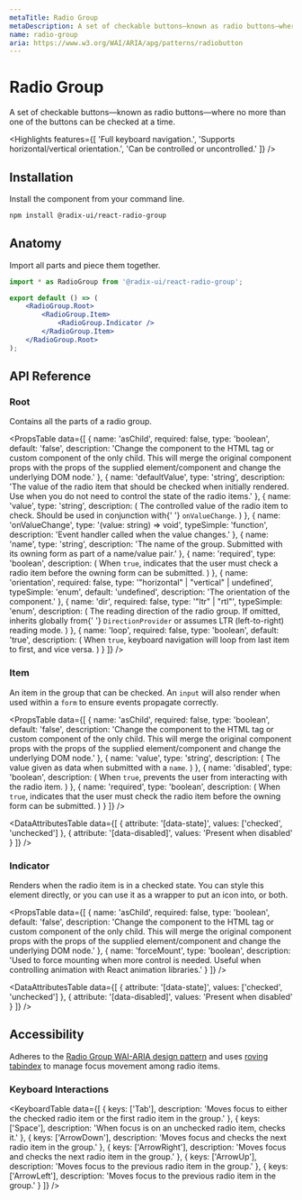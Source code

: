 ```yaml
---
metaTitle: Radio Group
metaDescription: A set of checkable buttons—known as radio buttons—where no more than one of the buttons can be checked at a time.
name: radio-group
aria: https://www.w3.org/WAI/ARIA/apg/patterns/radiobutton
---
```


# Radio Group

<Description>
	A set of checkable buttons—known as radio buttons—where no more than one of the buttons can be
	checked at a time.
</Description>

<Highlights
	features={[
		'Full keyboard navigation.',
		'Supports horizontal/vertical orientation.',
		'Can be controlled or uncontrolled.'
	]}
/>

## Installation

Install the component from your command line.

```bash
npm install @radix-ui/react-radio-group
```

## Anatomy

Import all parts and piece them together.

```jsx
import * as RadioGroup from '@radix-ui/react-radio-group';

export default () => (
	<RadioGroup.Root>
		<RadioGroup.Item>
			<RadioGroup.Indicator />
		</RadioGroup.Item>
	</RadioGroup.Root>
);
```

## API Reference

### Root

Contains all the parts of a radio group.

<PropsTable
	data={[
		{
			name: 'asChild',
			required: false,
			type: 'boolean',
			default: 'false',
			description:
				'Change the component to the HTML tag or custom component of the only child. This will merge the original component props with the props of the supplied element/component and change the underlying DOM node.'
		},
		{
			name: 'defaultValue',
			type: 'string',
			description:
				'The value of the radio item that should be checked when initially rendered. Use when you do not need to control the state of the radio items.'
		},
		{
			name: 'value',
			type: 'string',
			description: (
				<span>
					The controlled value of the radio item to check. Should be used in conjunction with{' '}
					<Code>onValueChange</Code>.
				</span>
			)
		},
		{
			name: 'onValueChange',
			type: '(value: string) => void',
			typeSimple: 'function',
			description: 'Event handler called when the value changes.'
		},
		{
			name: 'name',
			type: 'string',
			description:
				'The name of the group. Submitted with its owning form as part of a name/value pair.'
		},
		{
			name: 'required',
			type: 'boolean',
			description: (
				<span>
					When <Code>true</Code>, indicates that the user must check a radio item before the owning
					form can be submitted.
				</span>
			)
		},
		{
			name: 'orientation',
			required: false,
			type: '"horizontal" | "vertical" | undefined',
			typeSimple: 'enum',
			default: 'undefined',
			description: 'The orientation of the component.'
		},
		{
			name: 'dir',
			required: false,
			type: '"ltr" | "rtl"',
			typeSimple: 'enum',
			description: (
				<span>
					The reading direction of the radio group. If omitted, inherits globally from{' '}
					<Code>DirectionProvider</Code> or assumes LTR (left-to-right) reading mode.
				</span>
			)
		},
		{
			name: 'loop',
			required: false,
			type: 'boolean',
			default: 'true',
			description: (
				<span>
					When <Code>true</Code>, keyboard navigation will loop from last item to first, and vice
					versa.
				</span>
			)
		}
	]}
/>

### Item

An item in the group that can be checked. An `input` will also render when used within a `form` to ensure events propagate correctly.

<PropsTable
	data={[
		{
			name: 'asChild',
			required: false,
			type: 'boolean',
			default: 'false',
			description:
				'Change the component to the HTML tag or custom component of the only child. This will merge the original component props with the props of the supplied element/component and change the underlying DOM node.'
		},
		{
			name: 'value',
			type: 'string',
			description: (
				<span>
					The value given as data when submitted with a <Code>name</Code>.
				</span>
			)
		},
		{
			name: 'disabled',
			type: 'boolean',
			description: (
				<span>
					When <Code>true</Code>, prevents the user from interacting with the radio item.
				</span>
			)
		},
		{
			name: 'required',
			type: 'boolean',
			description: (
				<span>
					When <Code>true</Code>, indicates that the user must check the radio item before the
					owning form can be submitted.
				</span>
			)
		}
	]}
/>

<DataAttributesTable
	data={[
		{
			attribute: '[data-state]',
			values: ['checked', 'unchecked']
		},
		{
			attribute: '[data-disabled]',
			values: 'Present when disabled'
		}
	]}
/>

### Indicator

Renders when the radio item is in a checked state. You can style this element directly, or you can use it as a wrapper to put an icon into, or both.

<PropsTable
	data={[
		{
			name: 'asChild',
			required: false,
			type: 'boolean',
			default: 'false',
			description:
				'Change the component to the HTML tag or custom component of the only child. This will merge the original component props with the props of the supplied element/component and change the underlying DOM node.'
		},
		{
			name: 'forceMount',
			type: 'boolean',
			description:
				'Used to force mounting when more control is needed. Useful when controlling animation with React animation libraries.'
		}
	]}
/>

<DataAttributesTable
	data={[
		{
			attribute: '[data-state]',
			values: ['checked', 'unchecked']
		},
		{
			attribute: '[data-disabled]',
			values: 'Present when disabled'
		}
	]}
/>

## Accessibility

Adheres to the [Radio Group WAI-ARIA design pattern](https://www.w3.org/WAI/ARIA/apg/patterns/radiobutton) and uses [roving tabindex](https://www.w3.org/TR/wai-aria-practices-1.2/examples/radio/radio.html) to manage focus movement among radio items.

### Keyboard Interactions

<KeyboardTable
	data={[
		{
			keys: ['Tab'],
			description:
				'Moves focus to either the checked radio item or the first radio item in the group.'
		},
		{
			keys: ['Space'],
			description: 'When focus is on an unchecked radio item, checks it.'
		},
		{
			keys: ['ArrowDown'],
			description: 'Moves focus and checks the next radio item in the group.'
		},
		{
			keys: ['ArrowRight'],
			description: 'Moves focus and checks the next radio item in the group.'
		},
		{
			keys: ['ArrowUp'],
			description: 'Moves focus to the previous radio item in the group.'
		},
		{
			keys: ['ArrowLeft'],
			description: 'Moves focus to the previous radio item in the group.'
		}
	]}
/>
